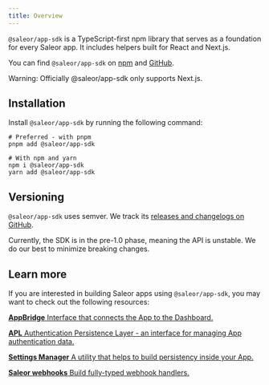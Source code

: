 ```yaml
---
title: Overview
---
```



`@saleor/app-sdk` is a TypeScript-first npm library that serves as a foundation for every Saleor app. It includes helpers built for React and Next.js.

You can find `@saleor/app-sdk` on [npm](https://www.npmjs.com/package/@saleor/app-sdk) and [GitHub](https://github.com/saleor/saleor-app-sdk).

Warning: Officially @saleor/app-sdk only supports Next.js.

## Installation

Install `@saleor/app-sdk` by running the following command:

```shell
# Preferred - with pnpm
pnpm add @saleor/app-sdk

# With npm and yarn
npm i @saleor/app-sdk
yarn add @saleor/app-sdk
```

## Versioning

`@saleor/app-sdk` uses semver. We track its [releases and changelogs on GitHub](https://github.com/saleor/saleor-app-sdk/releases).

Currently, the SDK is in the pre-1.0 phase, meaning the API is unstable. We do our best to minimize breaking changes.

## Learn more

If you are interested in building Saleor apps using `@saleor/app-sdk`, you may want to check out the following resources:

<CardGrid>

[**AppBridge** Interface that connects the App to the Dashboard.](app-bridge)

[**APL** Authentication Persistence Layer - an interface for managing App authentication data.](apl)

[**Settings Manager** A utility that helps to build persistency inside your App.](settings-manager)

[**Saleor webhooks** Build fully-typed webhook handlers.](saleor-webhook)

</CardGrid>
